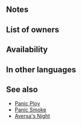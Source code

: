 {{SkillPage Tabs}}{{Passive
|name=Sudden Panic
|type=B
|exclusive=0
|canUseMove=Infantry, Flying
|canUseWeapon={{WeaponList|all}}
|1name=Sudden Panic 1
|1tagid=SID_恐慌の惑乱1
|1promotionRarity=4
|1promotionTier=1
|1effect=At start of turn, if any foe's HP ≤ unit's HP-5 and that foe is adjacent to another foe, inflicts 【Panic】on that foe.<br><br>【Panic】<br>Converts bonuses on target into penalties through its next action.
|1required=-
|1cost=60
|2name=Sudden Panic 2
|2tagid=SID_恐慌の惑乱2
|2promotionRarity=5
|2promotionTier=1
|2effect=At start of turn, if any foe's HP ≤ unit's HP-3 and that foe is adjacent to another foe, inflicts 【Panic】on that foe.<br><br>【Panic】<br>Converts bonuses on target into penalties through its next action.
|2cost=120
|3name=Sudden Panic 3
|3tagid=SID_恐慌の惑乱3
|3effect=At start of turn, if any foe's HP ≤ unit's HP-1 and that foe is adjacent to another foe, inflicts 【Panic】on that foe.<br><br>【Panic】<br>Converts bonuses on target into penalties through its next action.
|3cost=240
|properties=random_owner
}}
==Notes==
{{Panic}}

==List of owners==
{{Skill Hero List}}
==Availability==
{{PassiveFocusList}}
{{PassiveDistributionList}}
{{PassiveCombatManualList}}
==In other languages==
{{OtherLanguages
|japanese=恐慌の惑乱
|german=Akute Panik
|spanishEU=Pánico súbito
|spanishLA=Pánico súbito
|french=Panique subite
|italian=Panico brusco
|chineseTW=恐慌錯亂
|portuguese=Pânico súbito
}}

==See also==
* [[Panic Ploy]]
* [[Panic Smoke]]
* [[Aversa's Night]]
{{Passives Navbox|B}}